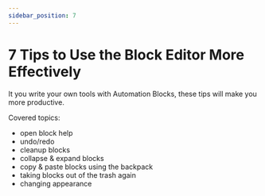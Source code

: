 ```yaml
---
sidebar_position: 7
---
```



#  7 Tips to Use the Block Editor More Effectively

<Youtube id="qMShGy-GjoQ" />

It you write your own tools with Automation Blocks, these tips will make you more productive.

Covered topics:
- open block help
- undo/redo
- cleanup blocks
- collapse & expand blocks
- copy & paste blocks using the backpack
- taking blocks out of the trash again
- changing appearance